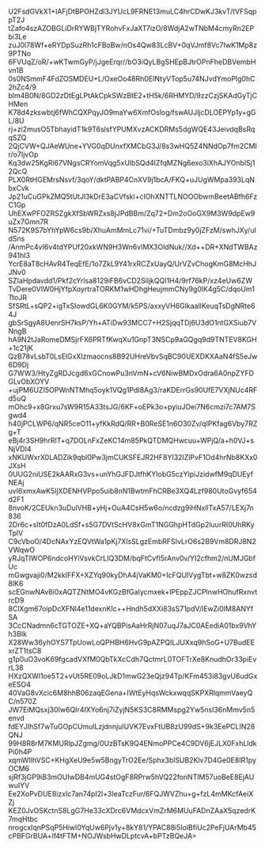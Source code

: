 U2FsdGVkX1+IAFjDtBPOHZdl3JYUcL9FRNE13muLC4hrCDwKJ3kvT/tVFSqppT2J
tZafo4szAZOBGLiDrRYWBjTYRohvFxJaXT7izO/8WdjA2wTNbM4cmyRn2EPbi3Le
zuJ0l78Wf+eRYDpSuzRh1cFBoBw/nOs4Qw83LcBV+0qVJmf8Vc7IwK1Mp8z9PTNo
6FVUqZ/oR/+wKTwmGyP/jJgeErqr//bO3iQyLBgSHEpBJtrOPnFheDBVembHvn1B
0s0NSmmF4FdZOSMDEU+L/OxeOo48Rh0EINtyVTop5u74NJvdYmoPlg0hC2hZc4/9
blm4B0N/8GD2zDtEgLPtAkCpkSWzBtE2+tH5k/6RHMYD/9zzCzjSKAdGyTjCHMen
K78d4zkswbtj6fWhCQXPqyJO9maYw6XmfOslog/fswAUJljcDLOEPYp1y+gGL/8U
rj+zi2musO5TbhayidT1k9T6slsfYPUMXvzACKDRMs5dgWQE43JeivdqBsRqqSZQ
2QjCVW+QJAeWUne+YVG0qDUnxfXMCbG3J/8s3wHQ5Z4NNdOp7fm2CMIr/o7IjvOp
Kq3dw25KgRi67VNgsCRYomVqg5xUlbSQd4IZfqMZNg6exo3iXhAJYOnblSj12QcQ
PLX0RtHGEMrsNsvf/3qoY/dktPABP4CnXV9j1bcA/FKQ+uJUgWMpa393LqNbxCvk
Jp21uCuGPkZMQ5tUtJl3kDrE3aCVfskl+cIOhXNTTLNOOObwmBeetABfh6FzC1Gp
UhEXwPFOZRSZgkXfSbWRZxs8jJPdBBm/Zq72+Dm2oOoGX9M3W9dpEw9uZx7Gmn7R
N572K9S7bYhYpW6cs9b/XhuAmMmLc71vi/+TuTDmbz9y0jZFzM/swhJXy/uIdSns
/AnmPc4vI6v4tdYPUf20xkWN9H3Wn6vIMX3OldNuk//Xd++DR+XNdTWBAz941hI3
YcrE8aT8cHAvR4TeqEfE/1o7ZkL9Y41rxRCZxUayQ/UrVZvChogKmG8McHhJJNv0
SZIaHpdavdd1/Pkf2cYrlsa8129iFB6vCD2SiljkQQI1H4/9rf76kP/xz4eUw6ZW
TvDere0VIW0HjYfpXoyrtraTORKM1wHDhgHeujmmCNy9g0lK4g5C/dqoUm1TtoJR
SfSRtL+sQP2+igTxSIowdGL6K0GYM/k5PS/axxyVH6GlkaaIlKeuqTsDgNRte64J
gbSrSgyA8UenrSH7ksP/Yh+ATiDw93MCC7+H2SjqqTDj6U3dO1ntGXSiub7VNngB
hA9N2tJaRomeDMSjrFX6PRTfKwqXu1GnpT3NSCp9aGQgq9d9TNTEV8KGH+1c21jK
QzB78vLsbT0LsElGxXIzmaocns8B92UHreVbvSqBC90UEXDKXAaN4fS5eJw6D9Dj
G7WW3/HtyZgRDJcgd6xGCnowPu3nVmN+cV6NiwBMDxOdra6A0npZYFDGLvObXOYV
+ujPM6UZI5OPWnNTMhq5oyk1VQg1PdI8Ag3/raKDErrGs90UfE7VXjNUc4RFd5uQ
mOhc9+x8Grxu7sW9R15A33tsJG/6KF+oEPk3o+pyiuJOei7N6cmzi7c7AM7Sgwd4
h40jPCLWP6/qNR5ceO11+yfKkRdQ/RR+B0ReSE1n6O30Zv/qIPKfag6Vby7RZg+T
eBj4r3SH9hrRlT+q7DOLnFxZeKC14m85PkQTDMQHwcuu+WPjQ/a+h0VJ+sNjVDI4
xNKUWxrX0LADZik9qbl0Pw3jmCUKSFEJR2HF8YI32IZlPvF1Od4hrNb8KXx0JXsH
0UUG2niUSE2kAARxG3vs+unYhGJFDJtfhKYIobG5czYlpiJzidwfM9qDUEyfNEAj
uvI6xmxAwK5ljXDENHVPpo5uib8nN1BwtmFhCRBe3XQ4Lzf980UtoGvyf654d2F1
8nvoK/2CEUkn3uDulVHB+yHj+OuA4CsH5w6o/ncdzg9iHNxllTxA57/LEXj7n836
2Dr6c+sIt0fDzA0LdSf+s5G7DVtScHV8xGmT1NGGhpHTdGp2luurRI0UhRKyTplV
C9cVboO/4DcNAxYzEQVtWa1pKj7XIsSLgzEmbRFSIvLrO6s2B9Vm8DRJ8N2VWqwO
yRJqTIWOP6ndcoHYiVsvkCrLIQ3DM/bqFtCvfI5rAnv0v/YI2cfhm2/nUMJGbfUc
mGwgvaji0/M2kkIFFX+XZYq90kyDhA4jVaKM0+IcFQUIVygTbt+w8ZK0wzsd8lK6
scEGnwNAv8i0xAQTZNtMO4vKGzBfGaIycmxek+IPEppZJCPlnwHOhufRxnvtrcD9
8ClXgm67oipDcXFNl4e11dexnKIc++Hndh5dXXi83sS71pdV/lEwZi0IM8ANYfSA
3CcCNadmn6cTGTOZE+XQ+aYQBPisAaHrRjN07uqJ7aJC0AEediA01bx9VhYh3BIk
X28Ww36yhOYS7TpUowLoQPHBH6HvG9pAZPQILJUXxq9hSoG+U7BudEExrZT1tsC8
g1p0uO3voK69fgcadVXfM0QbTkXcCdh7QctmrL0TOFTrXe8KnudhOr33piEvrL38
HXzQXWl1oe5T2+vUt5RE09oLJkD1mwG23eQjz94Tp/KFm453i83gvU6udGxeESO4
40VaG8vXcic6M8hhB06zaqEGena+IWtEyHqsWckxwqqSKPXRlqmmVaeyQC/n570Z
JW7EiMQsxj30Iw6QIr4IXYo6nj7iZyjN5KS3C8RMMspg2Yw5nsl36nMmv5n5envd
fdEYJIhSf7wTuGOpCUmulLzjdnnjuIUVK7EvxFtUB8zU99dS+9k3EePCLIN28QNJ
99H8R8rM7KMURlpJZgmg/0UzBTsK9Q4ENmoPPCe4C9DV6jEJLX0FxhLldkPi0h4P
xqmWIIhVSC+KHgXeU9e5w5BngyTrO2Ee/Sphx3blSUB2Klv7D4Ge0E8IR1pyOCM6
sjRf3jGP9iB3mOUIwDB4mUG4stOgF8RPrw5hVQ22fonNTlM57uoBeE8EjAUwuIYV
Ee2XoPvDUE8izxIc7an74pI2l+3IeaTczFur/6FQJWVZhu+g+fzL4mMKcfAeiXZj
KEZ0JvOSKctnS8LgG7He33cXDrc6VMdcxVmZrM6MUuFADnZAaX5qzedrK7mqHtbc
nrogcxIqnPSqP5HiwI0YqUw6Pjv1y+8kY81/YPAC88i5IolBfiUc2PeFjUArMb45
cPBFGrBUA+lf4tFTM+NOJWsbHwDLptcvA+bPTzBQeJA=
